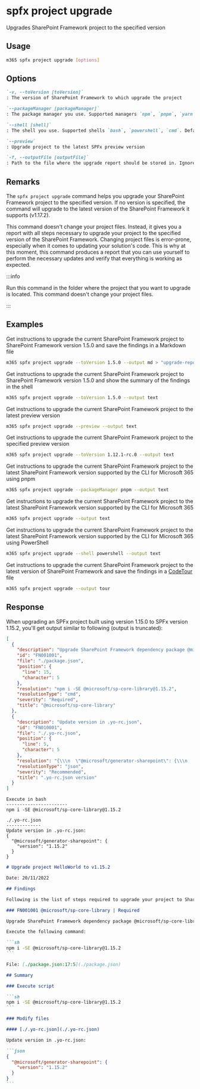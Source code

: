 
# spfx project upgrade

Upgrades SharePoint Framework project to the specified version

## Usage

```sh
m365 spfx project upgrade [options]
```

## Options

```md definition-list
`-v, --toVersion [toVersion]`
: The version of SharePoint Framework to which upgrade the project

`--packageManager [packageManager]`
: The package manager you use. Supported managers `npm`, `pnpm`, `yarn`. Default `npm`

`--shell [shell]`
: The shell you use. Supported shells `bash`, `powershell`, `cmd`. Default `bash`

`--preview`
: Upgrade project to the latest SPFx preview version

`-f, --outputFile [outputFile]`
: Path to the file where the upgrade report should be stored in. Ignored when `output` is `tour`
```

<Global />

## Remarks

The `spfx project upgrade` command helps you upgrade your SharePoint Framework project to the specified version. If no version is specified, the command will upgrade to the latest version of the SharePoint Framework it supports (v1.17.2).

This command doesn't change your project files. Instead, it gives you a report with all steps necessary to upgrade your project to the specified version of the SharePoint Framework. Changing project files is error-prone, especially when it comes to updating your solution's code. This is why at this moment, this command produces a report that you can use yourself to perform the necessary updates and verify that everything is working as expected.

:::info

Run this command in the folder where the project that you want to upgrade is located. This command doesn't change your project files.

:::

## Examples

Get instructions to upgrade the current SharePoint Framework project to SharePoint Framework version 1.5.0 and save the findings in a Markdown file

```sh
m365 spfx project upgrade --toVersion 1.5.0 --output md > "upgrade-report.md"
```

Get instructions to upgrade the current SharePoint Framework project to SharePoint Framework version 1.5.0 and show the summary of the findings in the shell

```sh
m365 spfx project upgrade --toVersion 1.5.0 --output text
```

Get instructions to upgrade the current SharePoint Framework project to the latest preview version

```sh
m365 spfx project upgrade --preview --output text
```

Get instructions to upgrade the current SharePoint Framework project to the specified preview version

```sh
m365 spfx project upgrade --toVersion 1.12.1-rc.0 --output text
```

Get instructions to upgrade the current SharePoint Framework project to the latest SharePoint Framework version supported by the CLI for Microsoft 365 using pnpm

```sh
m365 spfx project upgrade --packageManager pnpm --output text
```

Get instructions to upgrade the current SharePoint Framework project to the latest SharePoint Framework version supported by the CLI for Microsoft 365

```sh
m365 spfx project upgrade --output text
```

Get instructions to upgrade the current SharePoint Framework project to the latest SharePoint Framework version supported by the CLI for Microsoft 365 using PowerShell

```sh
m365 spfx project upgrade --shell powershell --output text
```

Get instructions to upgrade the current SharePoint Framework project to the latest version of SharePoint Framework and save the findings in a [CodeTour](https://aka.ms/codetour) file

```sh
m365 spfx project upgrade --output tour
```

## Response

When upgrading an SPFx project built using version 1.15.0 to SPFx version 1.15.2, you'll get output similar to following (output is truncated):

<Tabs>
  <TabItem value="JSON">

  ```json
  [
    {
      "description": "Upgrade SharePoint Framework dependency package @microsoft/sp-core-library",
      "id": "FN001001",
      "file": "./package.json",
      "position": {
        "line": 15,
        "character": 5
      },
      "resolution": "npm i -SE @microsoft/sp-core-library@1.15.2",
      "resolutionType": "cmd",
      "severity": "Required",
      "title": "@microsoft/sp-core-library"
    },
    {
      "description": "Update version in .yo-rc.json",
      "id": "FN010001",
      "file": "./.yo-rc.json",
      "position": {
        "line": 5,
        "character": 5
      },
      "resolution": "{\\\n  \"@microsoft/generator-sharepoint\": {\\\n    \"version\": \"1.15.2\"\\\n  }\\\n}",
      "resolutionType": "json",
      "severity": "Recommended",
      "title": ".yo-rc.json version"
    }
  ]
  ```

  </TabItem>
  <TabItem value="Text">

  ```text
  Execute in bash
  -----------------------
  npm i -SE @microsoft/sp-core-library@1.15.2

  ./.yo-rc.json
  -------------
  Update version in .yo-rc.json:
  {
    "@microsoft/generator-sharepoint": {
      "version": "1.15.2"
    }
  }
  ```

  </TabItem>
  <TabItem value="Markdown">

  ````md
  # Upgrade project HelloWorld to v1.15.2

  Date: 20/11/2022

  ## Findings

  Following is the list of steps required to upgrade your project to SharePoint Framework version 1.15.2. [Summary](#Summary) of the modifications is included at the end of the report.

  ### FN001001 @microsoft/sp-core-library | Required

  Upgrade SharePoint Framework dependency package @microsoft/sp-core-library

  Execute the following command:

  ```sh
  npm i -SE @microsoft/sp-core-library@1.15.2
  ```

  File: [./package.json:17:5](./package.json)

  ## Summary

  ### Execute script

  ```sh
  npm i -SE @microsoft/sp-core-library@1.15.2
  ```

  ### Modify files

  #### [./.yo-rc.json](./.yo-rc.json)

  Update version in .yo-rc.json:

  ```json
  {
    "@microsoft/generator-sharepoint": {
      "version": "1.15.2"
    }
  }
  ```
  ````

  </TabItem>
</Tabs>
